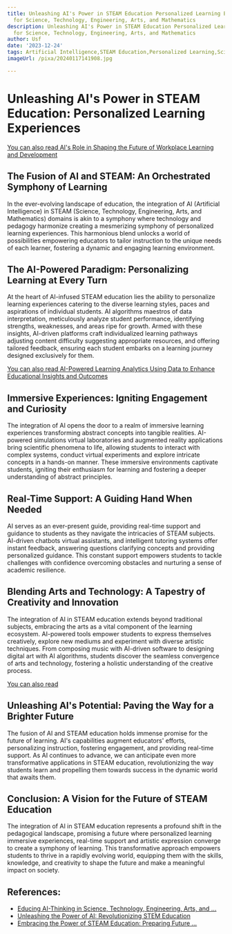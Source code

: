 ```yaml
---
title: Unleashing AI's Power in STEAM Education Personalized Learning Experiences
  for Science, Technology, Engineering, Arts, and Mathematics
description: Unleashing AI's Power in STEAM Education Personalized Learning Experiences
  for Science, Technology, Engineering, Arts, and Mathematics
author: Usf
date: '2023-12-24'
tags: Artificial Intelligence,STEAM Education,Personalized Learning,Science,Technology,Engineering,Arts,Mathematics
imageUrl: /pixa/20240117141908.jpg

---
```

# Unleashing AI's Power in STEAM Education: Personalized Learning Experiences

[You can also read AI's Role  in Shaping the Future of Workplace Learning  and Development](AI%27s%20Role%20in%20Shaping%20the%20Future%20of%20Workplace%20Learning%20and%20Development)


##  The Fusion of AI and STEAM: An Orchestrated Symphony of Learning

In the ever-evolving landscape of education, the  integration of AI  (Artificial  Intelligence) in STEAM  (Science, Technology,  Engineering, Arts, and Mathematics) domains is akin to a symphony where technology and pedagogy harmonize creating  a mesmerizing symphony of personalized learning experiences. This harmonious blend unlocks a  world of possibilities empowering educators to tailor instruction to the unique needs of each learner, fostering a dynamic  and engaging learning environment.

##  The AI-Powered Paradigm: Personalizing Learning at Every  Turn

At the heart of  AI-infused STEAM education lies the ability to  personalize learning experiences catering to the diverse learning  styles, paces and aspirations of individual students. AI algorithms maestros of data interpretation, meticulously analyze student performance, identifying strengths, weaknesses, and areas ripe for growth. Armed with these insights, AI-driven platforms craft individualized learning pathways  adjusting content difficulty  suggesting appropriate resources, and offering tailored feedback, ensuring each  student embarks on a learning journey designed exclusively for them.

[You can also read AI-Powered Learning Analytics Using Data to Enhance Educational Insights and Outcomes](AI-Powered%20Learning%20Analytics%20Using%20Data%20to%20Enhance%20Educational%20Insights%20and%20Outcomes)


## Immersive Experiences: Igniting Engagement and Curiosity

The integration of AI opens the door to a realm of immersive learning experiences  transforming abstract concepts into tangible realities. AI-powered simulations virtual  laboratories and augmented reality applications bring scientific  phenomena to life, allowing students to interact with complex systems, conduct virtual  experiments and explore intricate concepts in a hands-on manner.  These immersive environments captivate students, igniting their enthusiasm for learning and fostering a deeper understanding of abstract principles.

## Real-Time Support: A Guiding Hand  When Needed

AI  serves as an  ever-present guide, providing real-time support and guidance to  students as they navigate the intricacies of  STEAM subjects. AI-driven chatbots virtual assistants, and intelligent tutoring systems offer instant feedback, answering questions clarifying concepts and providing personalized guidance.  This  constant support empowers students to tackle challenges with confidence overcoming  obstacles and nurturing  a sense  of academic resilience.

## Blending Arts and Technology: A Tapestry  of Creativity and  Innovation

The integration  of AI in STEAM education extends beyond traditional subjects,  embracing  the arts as a vital component of the learning ecosystem. AI-powered tools empower students to express themselves creatively, explore new mediums and experiment with diverse artistic techniques. From composing music with  AI-driven software to designing digital art with AI  algorithms, students discover the seamless convergence of  arts and technology, fostering a holistic understanding of the creative process.

[You can also read ]()


## Unleashing AI's Potential: Paving the Way for a Brighter Future

The fusion of AI and STEAM education holds immense promise for the future of learning. AI's  capabilities augment educators' efforts, personalizing instruction, fostering  engagement, and providing real-time  support. As AI continues to advance, we can anticipate even more transformative applications in STEAM education, revolutionizing  the way students learn  and propelling them towards success  in the dynamic world that awaits them.

## Conclusion: A  Vision for the Future of STEAM Education

The integration of AI in STEAM education represents a  profound shift in the pedagogical landscape, promising a future where personalized learning immersive experiences, real-time support and artistic expression converge to create a symphony  of learning.  This transformative approach empowers students to thrive in a rapidly evolving world, equipping them with the skills, knowledge, and creativity  to  shape the future and  make a meaningful  impact on society.

## References:
- [Educing AI-Thinking in Science, Technology, Engineering, Arts, and ...](https://www.mdpi.com/2227-7102/9/3/184)
- [Unleashing the Power of AI: Revolutionizing STEM Education](https://www.linkedin.com/pulse/unleashing-power-ai-revolutionizing-stem-education-sseruwagi-abdallah)
- [Embracing the Power of STEAM Education: Preparing Future ...](https://www.linkedin.com/pulse/embracing-power-steam-education-preparing-future-bhanukowshik-bathina)
